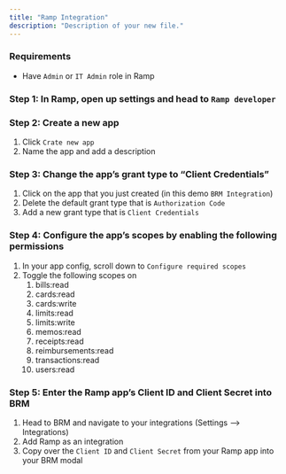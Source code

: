 ```yaml
---
title: "Ramp Integration"
description: "Description of your new file."
---
```


### Requirements

- Have `Admin` or `IT Admin` role in Ramp

### Step 1: In Ramp, open up settings and head to `Ramp developer`

### Step 2: Create a new app

1. Click `Crate new app`
2. Name the app and add a description

### **Step 3: Change the app’s grant type to “Client Credentials”**

1. Click on the app that you just created (in this demo `BRM Integration`)
2. Delete the default grant type that is `Authorization Code`
3. Add a new grant type that is `Client Credentials`

### Step 4: Configure the app’s scopes by enabling the following permissions

1. In your app config, scroll down to `Configure required scopes`
2. Toggle the following scopes on
    1. bills:read
    2. cards:read
    3. cards:write
    4. limits:read
    5. limits:write
    6. memos:read
    7. receipts:read
    8. reimbursements:read
    9. transactions:read
   10. users:read

### Step 5: Enter the Ramp app’s Client ID and Client Secret into BRM

1. Head to BRM and navigate to your integrations (Settings —\> Integrations)
2. Add Ramp as an integration
3. Copy over the `Client ID` and `Client Secret` from your Ramp app into your BRM modal